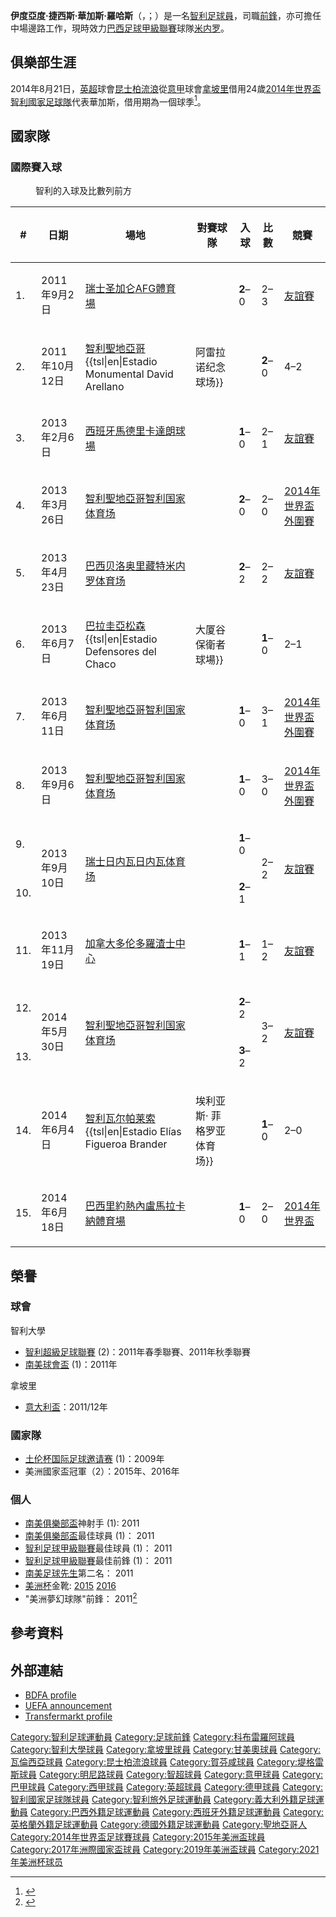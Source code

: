 {{noteta|G1=西甲|G2=意甲|G3=德甲|G4=EPL|G5=南美球會
|T=zh-hans:爱德华多·巴尔加斯;zh-hk:伊度亞度·華加斯;zh-tw:愛德華多·巴爾加斯;
|1=zh-hans:爱德华多;zh-hk:伊度亞度;zh-tw:愛德華多;
|2=zh-hans:巴尔加斯;zh-hk:華加斯;zh-tw:巴爾加斯;
}}
{{spanish name|華加斯|羅哈斯}}
{{Infobox football biography
|name = 爱德华多·巴尔加斯<br />''Eduardo Vargas''
|image = Spain - Chile - 10-09-2013 - Geneva - E. Vargas.jpg
|image_size = 
|caption = 2013年代表[[智利國家足球隊|智利國家足球隊]]的巴尔加斯
|fullname = Eduardo Jesús Vargas Rojas
|birth_date = {{birth date and age|df=y|1989|11|20}}
|birth_place = 智利，[[聖地亞哥|聖地亞哥]]
|height = {{height|m=1.74|precision=0}}<ref>{{Cite web |url=http://www.anfp.cl/jugador/938/eduardo-vargas |title=ANFP profile |accessdate=2017-11-24 |archive-date=2017-11-19 |archive-url=https://web.archive.org/web/20171119063940/http://www.anfp.cl/jugador/938/eduardo-vargas |dead-url=no }}</ref>
| position            = [[前鋒_(足球)|前鋒]]、[[中場#翼鋒|翼鋒]]
|currentclub = [[米内罗竞技俱乐部|米内罗]]
|clubnumber = 10
| youthyears1         = 2006
| youthclubs1         = [[科布雷罗阿体育俱乐部|科布雷洛]]
| years1              = 2006–2009
| clubs1              = [[科布雷罗阿体育俱乐部|科布雷洛]]
| caps1               = 49
| goals1              = 10
| years2              = 2010–2012
| clubs2              = [[智利大学足球俱乐部|智利大學]]
| caps2               = 54
| goals2              = 19
| years3              = 2012–2015
| clubs3              = [[那不勒斯足球俱乐部|那不勒斯]]
| caps3               = 19
| goals3              = 0
| years4              = 2013
| clubs4              = → [[甘美奧阿雷格里港足球會|甘美奧]] (借用)
| caps4               = 17
| goals4              = 6
| years5              = 2014
| clubs5              = → [[巴伦西亚足球俱乐部|巴伦西亚]] (借用)
| caps5               = 17
| goals5              = 3
| years6              = 2014–2015
| clubs6              = → [[女王公园巡游者足球俱乐部|女王公园巡游者]] (借用)
| caps6               = 21
| goals6              = 4
| years7              = 2015–2017
| clubs7              = [[賀芬咸|賀芬咸]]
| caps7               = 29
| goals7              = 2
|years8 = 2017–2020
|clubs8 = [[新莱昂自治大学老虎足球俱乐部|堤格雷斯]]
|caps8 = 120
|goals8 = 29
|years9 = 2020–
|clubs9 = [[米内罗竞技俱乐部|米内罗]]
|caps9 = 25
|goals9 = 5
| totalcaps           = 
| totalgoals          = 
| nationalyears1      = 2009
| nationalteam1       = [[智利20歲以下國家足球隊|智利U20]]
| nationalcaps1       = 6
| nationalgoals1      = 4
| nationalyears2      = 2010–
| nationalteam2       = [[智利國家足球隊|智利]]
|nationalcaps2 = 96
|nationalgoals2 = 39
| medaltemplates      = 
| club-update         = 2021年5月25日 
| nationalteam-update = 2021年6月14日 
}}

'''伊度亞度·捷西斯·華加斯·羅哈斯'''（{{lang-es|'''Eduardo Jesús Vargas Rojas'''}}，{{IPA-es|eˈðwarðo ˈβaɾɣas}}；{{bd|1989年|11月20日|catIdx=Vargas Rojas}}）是一名[[智利|智利]][[足球員|足球員]]，司職[[前鋒|前鋒]]，亦可擔任中場邊路工作，現時效力[[巴西足球甲級聯賽|巴西足球甲級聯賽]]球隊[[米内罗竞技俱乐部|米内罗]]。

==俱樂部生涯==
<!--
{{TransH}}
巴尔加斯最早在[[倫卡|倫卡]]的業餘劇樂部踢球,因為家住得離[[圣地亚哥_(智利|圣地亚哥)]]的大俱樂部遠，他沒有加入任何的青年隊,直到2006年，他在第三級別的業餘聯賽踢球時候，他參加了一項在[[蒙特港|蒙特港]]舉行的錦標賽，當時他是隊內的頭號得分手。

不久之後,{{Tsl|en|Osvaldo Hurtado (footballer)|奧斯瓦爾多·烏爾塔多(智利足球運動員)|奧斯瓦爾多·烏爾塔多}} [[Osvaldo_Hurtado_(footballer)|Osvaldo Hurtado]] contacted Vargas with [[Jorge_Aravena|Jorge Aravena]] (In this moment coach of [[Cobreloa|Cobreloa]]), where he was submitted to several evaluations. Finally he was incorporated to Cobreloa squad in 2006.

He participated in Cobreloa B, third Division team, scoring with the team, against [[Universidad_Arturo_Prat|Universidad Arturo Prat]] on 7 August 2006, after he scored another goal against [[San_Marcos_de_Arica|San Marcos de Arica]] on 28 August 2006.
{{TransF}}
===智利大學城Universidad de Chile===
{{TransH}}
In January 2010, [[Club_Universidad_de_Chile|Club Universidad de Chile]] signed the winger from [[Cobreloa|Cobreloa]] for around $700.000. His high caliber performances in the [[2011_Chilean_Primera_División_season|Chilean Championship]] and the [[2011_Copa_Sudamericana|2011 Copa Sudamericana]] have piqued the interest of several prominent European clubs, including [[F.C._Internazionale_Milano|Internazionale]] with manager [[Claudio_Ranieri|Claudio Ranieri]] recently alluding to a January move for the forward.

In November 2011, he was chosen as a candidate for [[South_American_Footballer_of_the_Year|South American Footballer of the Year]]<ref>{{cite web|url=http://www.latercera.com/noticia/deportes/2011/11/656-407381-9-eduardo-vargas-pelea-con-neymar-para-ser-el-mejor-de-america.shtml|title=Eduardo Vargas pelea con Neymar para ser el mejor de América |work=latercera.com |accessdate=25 November 2011|language=es}}</ref>(finally, was only defeated by [[Neymar|Neymar]], and got the second position), and in December he was chosen [[Chilean_Footballer_of_the_Year|Chilean Footballer of the Year 2011]].

Eduardo Vargas scored twice in the Final of the [[2011_Copa_Sudamericana|2011 Copa Sudamericana]]. He scored in the third minute and in the 87th. His two goals helped "La U" achieve its first international title, and he was elected the best player of the tournament. Also, Vargas is the top scorer of the [[Copa_Sudamericana|Copa Sudamericana]]'s history with 11 goals.
{{TrasnF}}
===拿坡里===
{{transH}}
[[S.S.C._Napoli|Napoli]] finally purchased the player's services for around $17.9 million (£11.5 million).<ref>{{cite web|url=http://www.nesn.com/2011/12/eduardo-vargas-signs-with-napoli-snubs-move-to-english-premier-league.html|title=Eduardo Vargas Signs With Napoli, Snubs Move to English Premier League |work=NESN.com |accessdate=19 December 2011}}</ref>On 23 December 2011, [[S.S.C._Napoli|S.S.C. Napoli]] President [[Aurelio_De_Laurentiis|Aurelio De Laurentiis]], announced that Vargas would finally arrive at the club. "I would like to inform you officially that we purchased Vargas, a few minutes ago I received a call from Dr. De Nicola, who visited the footballer and gave his ok under medical and athletic profile. We signed the contract and we also won the competition by strong Club who wanted the player. This is the testimony that our observatory is always open and we are continuously looking for young talents in the world that can make the case of Napoli and for the growth of our team".<ref>{{cite news|url=http://espnfc.com/news/story/_/id/1000667/napoli-president-announces-eduardo-vargas-signing?cc=5901|publisher=ESPN FC|title=Napoli Announce Vargas Signing|date=23 December 2011|accessdate=2011-12-23}}</ref>Vargas arrived at Napoli on 6 January 2012 and signed on 9 January.<ref>[http://www.emol.com/noticias/deportes/2012/01/09/520760/eduardo-vargas-en-su-presentacion-en-napoli-me-da-gusto-que-me-comparen-con-sanchez.html Eduardo Vargas en su presentación en Napoli: "Me da gusto que me comparen con Sánchez" (in Spanish)]</ref>
On 20 September 2012, the first match of Napoli's [[Europa_League|Europa League]] campaign, Vargas scored three goals in a 4-0 victory against [[AIK_Fotboll|AIK Fotboll]]. This was the first time that a Chilean player scored a [[hat-trick|hat-trick]] in a continental competition in Europe.
{{TrasnF}}
===Grêmio===
{{Transh}}
On 17 January 2013, Vargas agreed to go on loan to Brazilian side [[Grêmio_Foot-Ball_Porto_Alegrense|Grêmio]].<ref>{{cite news|url=http://www.gremio.net/news/view.aspx?id=15625&language=0&news_type_id=4|publisher=Portal Oficial do Grêmio Foot-Ball Porto Alegrense|title=Eduardo Vargas em Porto Alegre|date=17 January 2013|accessdate=2013-01-17}}</ref>He made his first appearance six days later in a [[Copa_Libertadores|Copa Libertadores]] match against [[Ecuadorian|Ecuadorian]] side [[LDU_Quito|LDU Quito]]. He scored his first goal on February 21 against [[Fluminense_FC|Fluminense]] in the [[Copa_Libertadores|Copa Libertadores]]. On March 31, he scored his first goal in the [[Campeonato_Gaúcho|Campeonato Gaúcho]], converting a penalty at the [[Arena_do_Grêmio|Arena do Grêmio]]. The game finished 1-1.
{{TransF}}
===瓦倫西亞===
{{TransH}}
On 23 January 2014, Vargas joined [[La_Liga|La Liga]] club [[Valencia_CF|Valencia]] on loan for the rest of the 2013-2014 season.<ref>{{cite news|url=http://www.valenciacf.com/ver/34478/comunicado-oficial.html|publisher=Valencia CF Oficial|title=Eduardo Vargas, nuevo jugador del Valencia CF hasta el 30 de junioe|language=es|date=23 January 2014|accessdate=2014-01-23}}</ref>
Vargas played his first official match for Valencia against [[FC_Barcelona|FC Barcelona]] on 1 February 2014, at a 3-2 away win.
He scored his first [[La_Liga|La Liga]] goal against [[Real_Betis|Real Betis]], in a 5–0 home win.<ref>{{cite news|url=http://www.marca.com/eventos/marcador/futbol/2013_14/primera/jornada_23/val_bet/|title=Pizzi devuelve la solvencia al Valencia|trans_title=Pizzi returns resolve to Valencia|publisher=[[Marca_(newspaper)|Marca]]|language=es|date=8 February 2014|accessdate=8 February 2014}}</ref>
{{TransF}}
-->
2014年8月21日，[[英超|英超]]球會[[女王公园巡游者足球俱乐部|昆士柏流浪]]從[[意甲|意甲]]球會[[那不勒斯足球俱樂部|拿坡里]]借用24歲[[2014年世界盃足球賽|2014年世界盃]][[智利國家足球隊|智利國家足球隊]]代表華加斯，借用期為一個球季<ref>{{cite news |language=en |url=http://www.bbc.com/sport/0/football/28868727 |title=Eduardo Vargas: QPR land Napoli forward on season loan |publisher=''[[BBC_Sport|BBC Sport]]'' |date=2014-08-21 |accessdate=2015-04-07 |archive-date=2015-05-20 |archive-url=https://web.archive.org/web/20150520125328/http://www.bbc.com/sport/0/football/28868727 |dead-url=no }}</ref>。

==國家隊==
<!--
In 2008, Vargas participated in the [[2008_Toulon_Tournament|Toulon Tournament]], [[Milk_Cup|Milk Cup]], where he was chosen as the tournament's best winger. He also took part in the Kupa Talents Cup, where he was awarded as the best player of the tournament.

Vargas was a regular in the [[Chile_national_under-20_football_team|U-20 National Team]] during the squad's friendly games prior to the [[2009_South_American_Youth_Championship|2009 South American Youth Championship]]. However, he did not make it to the tournament due to an injury.

He scored his first international goal in an official [[FIFA|FIFA]] competition against [[Peru_national_football_team|Peru]]. Chile went on to win that match 4-2.
-->

===國際賽入球===
:智利的入球及比數列前方
{| class="wikitable" style="text-align: left;" align=center
! # !! 日期 !! 場地 !! 對賽球隊 !! 入球 !! 比數 !! 競賽
|-
| 1. || 2011年9月2日 || [[瑞士|瑞士]][[圣加仑|圣加仑]][[康步公园|AFG體育場]] || {{fb|ESP}} || '''2'''–0 || 2–3 || [[友誼賽|友誼賽]]
|-
| 2. || 2011年10月12日 || [[智利|智利]][[圣地亚哥-德智利|聖地亞哥]]{{tsl|en|Estadio Monumental David Arellano||阿雷拉诺纪念球场}}  || {{fb|PER}} || '''2'''–0 || 4–2 || [[2014年世界盃外圍賽_(南美足聯)|2014年世界盃外圍賽]]
|-
| 3. || 2013年2月6日 || [[西班牙|西班牙]][[馬德里|馬德里]][[比森特·卡尔德隆球场|卡達朗球場]] || {{fb|EGY}} || '''1'''–0 || 2–1 || [[友誼賽|友誼賽]]
|-
| 4. || 2013年3月26日 || [[智利|智利]][[圣地亚哥-德智利|聖地亞哥]][[胡里奧·馬丁尼茲·普拉達諾斯國家體育場|智利国家体育场]]  || {{fb|URU}} || '''2'''–0 || 2–0 || [[2014年世界盃外圍賽_(南美足聯)|2014年世界盃外圍賽]]
|-
| 5. || 2013年4月23日 || [[巴西|巴西]][[贝洛奥里藏特|贝洛奥里藏特]][[米内罗体育场|米内罗体育场]] || {{fb|BRA}} || '''2'''–2 || 2–2 || [[友誼賽|友誼賽]]
|-
| 6. || 2013年6月7日 || [[巴拉圭|巴拉圭]][[亞松森|亞松森]]{{tsl|en|Estadio Defensores del Chaco||大厦谷保衛者球場}} || {{fb|PAR}} || '''1'''–0 || 2–1 || [[2014年世界盃外圍賽_(南美足聯)|2014年世界盃外圍賽]]
|-
| 7. || 2013年6月11日 || [[智利|智利]][[圣地亚哥-德智利|聖地亞哥]][[胡里奧·馬丁尼茲·普拉達諾斯國家體育場|智利国家体育场]]  || {{fb|BOL}} || '''1'''–0 || 3–1 || [[2014年世界盃外圍賽_(南美足聯)|2014年世界盃外圍賽]]
|-
| 8. || 2013年9月6日 || [[智利|智利]][[圣地亚哥-德智利|聖地亞哥]][[胡里奧·馬丁尼茲·普拉達諾斯國家體育場|智利国家体育场]] || {{fb|VEN}} || '''1'''–0 || 3–0 || [[2014年世界盃外圍賽_(南美足聯)|2014年世界盃外圍賽]]
|-
| 9.
| rowspan="2"| 2013年9月10日
| rowspan="2"| [[瑞士|瑞士]][[日内瓦|日内瓦]][[日内瓦体育场|日内瓦体育场]]
| rowspan="2"| {{fb|ESP}}
|'''1'''–0
| rowspan="2"| 2–2
| rowspan="2"| [[友誼賽|友誼賽]]
|-
|10.
|'''2'''–1
|-
|11. || 2013年11月19日 || [[加拿大|加拿大]][[多伦多|多伦多]][[羅渣士中心|羅渣士中心]] || {{fb|BRA}} || '''1'''–1 || 1–2 || [[友誼賽|友誼賽]]
|-
| 12.
| rowspan="2"| 2014年5月30日
| rowspan="2"| [[智利|智利]][[圣地亚哥-德智利|聖地亞哥]][[胡里奧·馬丁尼茲·普拉達諾斯國家體育場|智利国家体育场]] 
| rowspan="2"| {{fb|EGY}}
|'''2'''–2
| rowspan="2"| 3–2
| rowspan="2"| [[友誼賽|友誼賽]]
|-
|13.
|'''3'''–2
|-
|14. || 2014年6月4日 || [[智利|智利]][[瓦尔帕莱索|瓦尔帕莱索]]{{tsl|en|Estadio Elías Figueroa Brander||埃利亚斯· 菲格罗亚体育场}}  || {{fb|NIR}} || '''1'''–0 || 2–0 || [[友誼賽|友誼賽]]
|-
|15. || 2014年6月18日 || [[巴西|巴西]][[里約熱內盧|里約熱內盧]][[馬拉卡納體育場|馬拉卡納體育場]]|| {{fb|ESP}} || '''1'''–0 || 2–0 || [[2014年世界盃足球賽|2014年世界盃]]
|}

==榮譽==
===球會===
;智利大學
*[[智利超級足球聯賽|智利超級足球聯賽]] (2)：2011年春季聯賽、2011年秋季聯賽
*[[南美杯|南美球會盃]] (1)：2011年
;拿坡里
*[[意大利盃|意大利盃]]：2011/12年

===國家隊===
*[[土伦杯国际足球邀请赛|土伦杯国际足球邀请赛]] (1)：2009年
* 美洲國家盃冠軍（2）：2015年、2016年

===個人===
*[[南美俱樂部盃|南美俱樂部盃]]神射手 (1): 2011
*[[南美俱樂部盃|南美俱樂部盃]]最佳球員 (1)： 2011
*[[智利足球甲級聯賽|智利足球甲級聯賽]]最佳球員 (1)： 2011
*[[智利足球甲級聯賽|智利足球甲級聯賽]]最佳前鋒 (1)： 2011
*[[南美足球先生|南美足球先生]]第二名： 2011
*[[美洲杯|美洲杯]]金靴:  [[2015年美洲盃足球賽|2015]]  [[百年美洲杯|2016]]
*"美洲夢幻球隊"前鋒： 2011<ref>{{cite web|url=http://www.lanacion.cl/equipo-ideal-de-america-tiene-a-3-jugadores-de-la-u/noticias/2011-12-31/154626.html|title=Equipo Ideal de América tiene a 3 jugadores de la U|work=lanacion.cl|accessdate=31 December 2011|language=es|archive-date=2013-10-29|archive-url=https://web.archive.org/web/20131029232013/http://www.lanacion.cl/equipo-ideal-de-america-tiene-a-3-jugadores-de-la-u/noticias/2011-12-31/154626.html|dead-url=no}}</ref>

==參考資料==
{{Reflist}}

==外部連結==
*[http://www.bdfa.com.ar/jugadores-EDUARDO-JESUS-VARGAS-59976.html BDFA profile] {{Wayback|url=http://www.bdfa.com.ar/jugadores-EDUARDO-JESUS-VARGAS-59976.html |date=20140827152413 }}
*[http://www.uefa.com/uefachampionsleague/news/newsid=1738005.html UEFA announcement] {{Wayback|url=http://www.uefa.com/uefachampionsleague/news/newsid=1738005.html |date=20140717040226 }}
*[http://www.transfermarkt.co.uk/en/eduardo-vargas/profil/spieler_89718.html Transfermarkt profile] {{Wayback|url=http://www.transfermarkt.co.uk/en/eduardo-vargas/profil/spieler_89718.html |date=20140502081433 }}

{{2014年世界盃足球賽智利參賽名單}}
{{2015年美洲國家盃足球賽智利參賽名單}}
{{百年美洲國家盃智利參賽名單}}
{{2017年洲際國家盃智利參賽名單}}
{{2019年美洲盃足球賽智利參賽名單}}

{{DEFAULTSORT:Vargas, Eduardo}}

[[Category:智利足球運動員|Category:智利足球運動員]]
[[Category:足球前鋒|Category:足球前鋒]]
[[Category:科布雷羅阿球員|Category:科布雷羅阿球員]]
[[Category:智利大學球員|Category:智利大學球員]]
[[Category:拿坡里球員|Category:拿坡里球員]]
[[Category:甘美奧球員|Category:甘美奧球員]]
[[Category:瓦倫西亞球員|Category:瓦倫西亞球員]]
[[Category:昆士柏流浪球員|Category:昆士柏流浪球員]]
[[Category:賀芬咸球員|Category:賀芬咸球員]]
[[Category:堤格雷斯球員|Category:堤格雷斯球員]]
[[Category:明尼路球員|Category:明尼路球員]]
[[Category:智超球員|Category:智超球員]]
[[Category:意甲球員|Category:意甲球員]]
[[Category:巴甲球員|Category:巴甲球員]]
[[Category:西甲球員|Category:西甲球員]]
[[Category:英超球員|Category:英超球員]]
[[Category:德甲球員|Category:德甲球員]]
[[Category:智利國家足球隊球員|Category:智利國家足球隊球員]]
[[Category:智利旅外足球運動員|Category:智利旅外足球運動員]]
[[Category:義大利外籍足球運動員|Category:義大利外籍足球運動員]]
[[Category:巴西外籍足球運動員|Category:巴西外籍足球運動員]]
[[Category:西班牙外籍足球運動員|Category:西班牙外籍足球運動員]]
[[Category:英格蘭外籍足球運動員|Category:英格蘭外籍足球運動員]]
[[Category:德國外籍足球運動員|Category:德國外籍足球運動員]]
[[Category:聖地亞哥人|Category:聖地亞哥人]]
[[Category:2014年世界盃足球賽球員|Category:2014年世界盃足球賽球員]]
[[Category:2015年美洲盃球員|Category:2015年美洲盃球員]]
[[Category:2017年洲際國家盃球員|Category:2017年洲際國家盃球員]]
[[Category:2019年美洲盃球員|Category:2019年美洲盃球員]]
[[Category:2021年美洲杯球员|Category:2021年美洲杯球员]]